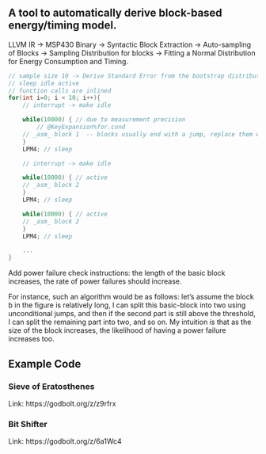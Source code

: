 ## A tool to automatically derive block-based energy/timing model.

LLVM IR -> MSP430 Binary -> Syntactic Block Extraction ->
Auto-sampling of Blocks -> Sampling Distribution for blocks ->
Fitting a Normal Distribution for Energy Consumption and Timing.

```c
// sample size 10 -> Derive Standard Error from the bootstrap distribution
// sleep idle active
// function calls are inlined
for(int i=0; i < 10; i++){
    // interrupt -> make idle

    while(10000) { // due to measurement precision
        // @KeyExpansion%for.cond
    // _asm_ block 1  -- blocks usually end with a jump, replace them with a similar immediate-to-register inst.
    }
    LPM4; // sleep

    // interrupt -> make idle

    while(10000) { // active
    // _asm_ block 2
    }
    LPM4; // sleep

    while(10000) { // active
    // _asm_ block 2
    }
    LPM4; // sleep

    ...
}
```

Add power failure check instructions: the length of the basic block increases, the
rate of power failures should increase.

For instance, such an algorithm would be as follows: let's assume the block b in the figure is relatively long, I can split this basic-block into two using unconditional jumps, and then if the second part is still above the threshold, I can split the remaining part into two, and so on. My intuition is that as the size of the block increases, the likelihood of having a power failure increases too.

## Example Code
### Sieve of Eratosthenes
Link: https://godbolt.org/z/z9rfrx

### Bit Shifter
Link: https://godbolt.org/z/6a1Wc4